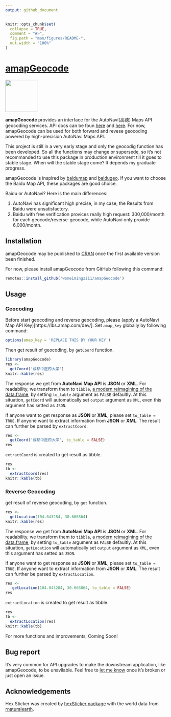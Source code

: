 ```yaml
---
output: github_document
---
```


<!-- README.md is generated from README.Rmd. Please edit that file -->

```r
knitr::opts_chunk$set(
  collapse = TRUE,
  comment = "#>",
  fig.path = "man/figures/README-",
  out.width = "100%"
)
```

# [amapGeocode](https://github.com/womeimingzi11/amapGeocode)
![](man/figures/hexSticker-logo.png){width=100px}
<!-- badges: start -->
<!-- badges: end -->

**amapGeocode** provides an interface for the AutoNavi(高德) Maps API geocoding services. API docs can be foun [here](https://lbs.amap.com/) and [here](https://lbs.amap.com/api/webservice/summary/). For now, amapGeocode can be used for both forward and revese geocoding powered by high-precision AutoNavi Maps API.

This project is still in a very early stage and only the geocodig function has been developed. So all the functions may change or supersede, so it's not recommanded to use this package in production environment till it goes to stable stage. When will the stable stage come? It depends my graduate progress.

amapGeocode is inspired by [baidumap](https://github.com/badbye/baidumap) and [baidugeo](https://github.com/ChrisMuir/baidugeo). If you want to choose the Baidu Map API, these packages are good choice.

Baidu or AutoNavi? Here is the main differences:

1. AutoNavi has significant high precise, in my case, the Results from Baidu were unsatisfactory.
2. Baidu with free verification provices really high request: 300,000/month for each geocode/reverse-geocode, while AutoNavi only provide 6,000/month.

## Installation
amapGeocode may be published to [CRAN](https://CRAN.R-project.org) once the first available version been finished.

For now, please install amapGeocode from GitHub following this command:
```r
remotes::install_github('womeimingzi11/amapGeocode')
```

<!-- You can install the released version of amapGeocode from [CRAN](https://CRAN.R-project.org) with: -->

<!-- ``` r -->
<!-- install.packages("amapGeocode") -->
<!-- ``` -->

## Usage
### Geocoding
Before start geocoding and reverse geocoding, please (apply a AutoNavi Map API Key)[https://lbs.amap.com/dev/]. Set `amap_key` globally by following command:

```r
options(amap_key = 'REPLACE THIS BY YOUR KEY')
```

Then get result of geocoding, by `getCoord` function. 

```r
library(amapGeocode)
res <-
  getCoord('成都中医药大学')
knitr::kable(res)
```

The response we get from **AutoNavi Map API** is **JSON** or **XML**. For readability, we transform them to `tibble`, [a modern reimagining of the data.frame](https://tibble.tidyverse.org/), by setting `to_table` argument as `FALSE` defaultly. At this situation, `getCoord` will automatically set `output` argument as `XML`, even this argument has setted as `JSON`.

If anyone want to get response as **JSON** or **XML**, please set `to_table = TRUE`. If anyone want to extract information from **JSON** or **XML**. The result can further be parsed by `extractCoord`.

```r
res <-
  getCoord('成都中医药大学', to_table = FALSE)
res
```

`extractCoord` is created to get result as tibble.

```r
res
tb <- 
  extractCoord(res)
knitr::kable(tb)
```
### Reverse Geocoding

get result of reverse geocoding, by `get` function. 

```r
res <- 
  getLocation(104.043284, 30.666864)
knitr::kable(res)
```

The response we get from **AutoNavi Map API** is **JSON** or **XML**. For readability, we transform them to `tibble`, [a modern reimagining of the data.frame](https://tibble.tidyverse.org/), by setting `to_table` argument as `FALSE` defaultly. At this situation, `getLocation` will automatically set `output` argument as `XML`, even this argument has setted as `JSON`.

If anyone want to get response as **JSON** or **XML**, please set `to_table = TRUE`. If anyone want to extract information from **JSON** or **XML**. The result can further be parsed by `extractLocation`.

```r
res <-
   getLocation(104.043284, 30.666864, to_table = FALSE)
res
```

`extractLocation` is created to get result as tibble.

```r
res
tb <- 
  extractLocation(res)
knitr::kable(tb)
```

For more functions and improvements, Coming Soon!

## Bug report
It's very common for API upgrades to make the downstream application, like amapGeocode, to be unavilable. Feel free to [let me know](mailto://chenhan28@gmail.com) once it's broken or just open an issue.

## Acknowledgements
Hex Sticker was created by [hexSticker package](https://github.com/GuangchuangYu/hexSticker) with the world data from  [rnaturalearth](https://cran.r-project.org/web/packages/rnaturalearth/README.html).
